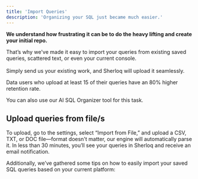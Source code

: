 ```yaml
---
title: 'Import Queries'
description: 'Organizing your SQL just became much easier.'
---
```


**We understand how frustrating it can be to do the heavy lifting and create your initial repo.**

That’s why we've made it easy to import your queries from existing saved queries, scattered text, or even your current console. <br></br>
Simply send us your existing work, and Sherloq will upload it seamlessly.

<Tip> Data users who upload at least 15 of their queries have an 80% higher retention rate. </Tip>

<Tip> You can also use our AI SQL Organizer tool for this task. </Tip>

## Upload queries from file/s
To upload, go to the settings, select “Import from File,” and upload a CSV, TXT, or DOC file—format doesn't matter, our engine will automatically parse it. In less than 30 minutes, you’ll see your queries in Sherloq and receive an email notification.

Additionally, we’ve gathered some tips on how to easily import your saved SQL queries based on your current platform:

